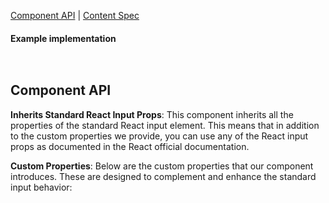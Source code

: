 

<Meta of={InputStories} />

<Title>Input</Title>

[Component API](#ComponentAPI) | [Content Spec](#ContentSpec)

<Canvas of={InputStories.Default} sourceState="none" />

#### Example implementation

```jsx
<Input inputSize="large" placeholder="Placeholder text" onChange={(e) => {}} />
```

## Component API <a id="ComponentAPI" />

<b>Inherits Standard React Input Props</b>: This component inherits all the
properties of the standard React input element. This means that in addition to
the custom properties we provide, you can use any of the React input props as
documented in the React official documentation.

<b>Custom Properties</b>: Below are the custom properties that our component
introduces. These are designed to complement and enhance the standard input
behavior:

<ArgTypes of={InputStories.Default} sort="requiredFirst" />
